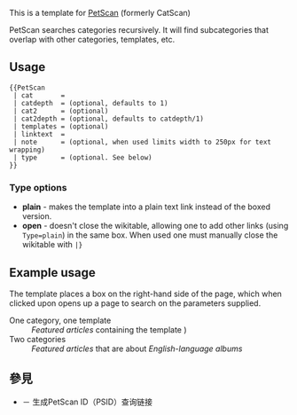 This is a template for [[WP:PetScan|PetScan]] (formerly CatScan)

PetScan searches categories recursively. It will find subcategories that overlap with other categories, templates, etc.

==Usage==
<pre>
{{PetScan
 | cat       =
 | catdepth  = (optional, defaults to 1)
 | cat2      = (optional)
 | cat2depth = (optional, defaults to catdepth/1)
 | templates = (optional)
 | linktext  =
 | note      = (optional, when used limits width to 250px for text wrapping)
 | type      = (optional. See below)
}}
</pre>

===Type options===
*'''plain''' -  makes the template into a plain text link instead of the boxed version.
*'''open''' - doesn't close the wikitable, allowing one to add other {{tl|catscan}} links (using <code>Type=plain</code>) in the same box. When used one must manually close the wikitable with <code>|}</code>

==Example usage==
The template places a box on the right-hand side of the page, which when clicked upon opens up a page to search on the parameters supplied.

;One category, one template
:''Featured articles'' containing the template ''{{tl|citation needed}}'')
:{{tlc|PetScan|2=cat=Featured articles|3=templates=citation needed|4=linktext=Featured articles needing citations}}{{PetScan|cat=Featured articles|templates=citation needed|linktext=Featured articles needing citations}}
;Two categories
:''Featured articles'' that are about ''English-language albums''
:{{tlc|PetScan|2=cat=Featured articles|3=cat2 = English-language albums|4=linktext=Featured articles about English-language albums}}{{PetScan|cat=Featured articles|cat2 = English-language albums|linktext=Featured articles about English-language albums}}

== 參見 ==

* {{tlx|psid}} － 生成PetScan ID（PSID）查询链接

<includeonly>{{Sandbox other||<!-- 本行下加入模板的分類 -->
[[Category:外部资源模板]]
}}</includeonly>